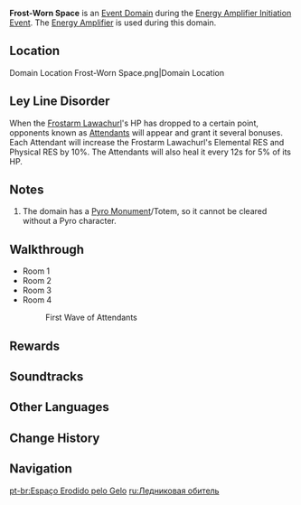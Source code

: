 {{Domain Infobox
|type         = Event
|image        = Domain Secret Ingredient.png
|description  = A Frostarm Lawachurl and the creatures under its command dwell within this Domain. These sniveling supplicants, the Attendants, will likely do everything in their power to defend their lord.
|region       = Liyue
|area         = Sea of Clouds
|recElements  = Pyro, Anemo
}}
'''Frost-Worn Space''' is an [[Event Domain]] during the [[Energy Amplifier Initiation]] [[Event]]. The [[Energy Amplifier]] is used during this domain.

==Location==
<gallery>
Domain Location Frost-Worn Space.png|Domain Location
</gallery>

==Ley Line Disorder==
When the [[Frostarm Lawachurl]]'s HP has dropped to a certain point, opponents known as [[Attendant]]s will appear and grant it several bonuses. Each Attendant will increase the Frostarm Lawachurl's Elemental RES and Physical RES by 10%. The Attendants will also heal it every 12s for 5% of its HP.

==Notes==
# The domain has a [[Pyro Monument]]/Totem, so it cannot be cleared without a Pyro character.

==Walkthrough==
*Room 1 {{Enemy List|Ice Shieldwall Mitachurl;Ice Shield Hilichurl Guard;Cryo Hilichurl Shooter*2;Cryo Samachurl}}
*Room 2 {{Enemy List|Cryo Slime*6;Large Cryo Slime*2}}
*Room 3 {{Enemy List|Ice Shieldwall Mitachurl*2;Cryo Abyss Mage}}
*Room 4 {{Enemy List|Frostarm Lawachurl*1}}
*:First Wave of Attendants {{Enemy List|Ice Shield Hilichurl Guard*2;Cryo Hilichurl Grenadier*2}}

==Rewards==
{{Card|Primogem|60}}{{Card|Mora|30,000}}{{Card|Fractured Fruit Data|270}}

==Soundtracks==
{{Soundtracks by Category Table|type=eventgameplay}}

==Other Languages==
{{Other Languages
|en      = Frost-Worn Space
|zhs     = 冰蚀霜侵之处
|zhs_rm  = Bīng Shí Shuāng Qīn zhī Chù
|zht     = 冰蝕霜侵之處
|zht_rm  = Bīng Shí Shuāng Qīn zhī Chù
|zh_tl   = 
|ja      = 氷霜が蝕む地
|ja_rm   = Hyousou ga Mushibamu Chi
|ja_tl   = Land Eaten Away by Ice and Frost
|ko      = 얼음 서리에 침식된 곳
|ko_tl   = Place Eroded by Ice Frost
|es      = Infierno del hielo
|es_tl   = Hell of Ice
|fr      = Empire des glaces
|fr_tl   = Ice Empire
|ru      = Ледниковая обитель
|ru_tl   = Glacial Abode
|th      = ภัยน้ำแข็งคุกคาม
|th_rm   = 
|th_tl   = Threatening Ice Danger
|vi      = Vùng Băng Giá Đục Khoét
|vi_tl   = 
|de      = Vom Eis durchfressene Ecke
|de_tl   = Corner Corroded by Ice
|id      = Frost-Worn Space
|pt      = Espaço Erodido pelo Gelo
|pt_tl   = 
|tr      = Buz Hasarlı Şehir
|tr_tl   = 
|it      = La Terra del gelo
|it_tl   = 
}}

==Change History==
{{Change History|1.5}}

==Navigation==
{{Domain Navbox|Temporary}}

[[pt-br:Espaço Erodido pelo Gelo]]
[[ru:Ледниковая обитель]]